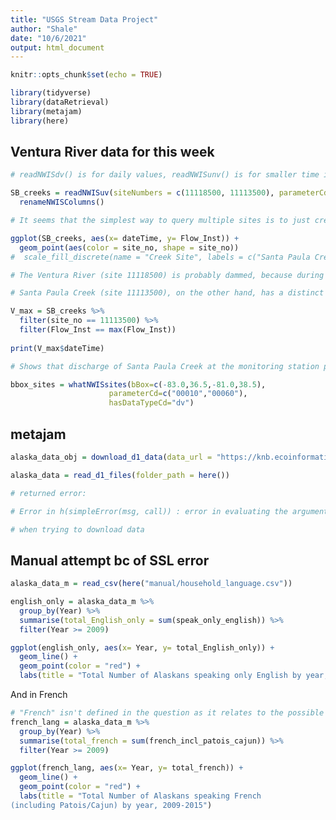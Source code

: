 ```yaml
---
title: "USGS Stream Data Project"
author: "Shale"
date: "10/6/2021"
output: html_document
---
```


```r
knitr::opts_chunk$set(echo = TRUE)

library(tidyverse)
library(dataRetrieval)
library(metajam)
library(here)
```

## Ventura River data for this week

```r
# readNWISdv() is for daily values, readNWISunv() is for smaller time intervals (15 min)

SB_creeks = readNWISuv(siteNumbers = c(11118500, 11113500), parameterCd = c("00060", "00065"), startDate = "2021-10-03", endDate = "2021-10-05", tz = "America/Los_Angeles") %>% 
  renameNWISColumns() 

# It seems that the simplest way to query multiple sites is to just create a vector of site ids to use as input to the `readNWISdv()` function.

ggplot(SB_creeks, aes(x= dateTime, y= Flow_Inst)) +
  geom_point(aes(color = site_no, shape = site_no))
#  scale_fill_discrete(name = "Creek Site", labels = c("Santa Paula Creek", "Ventura River"))

# The Ventura River (site 11118500) is probably dammed, because during the time of the storm (and expected flow surge) the flow plateaued at 1.08 cubic feet per second. Looking at longitudinal data for the same site shows this as a recurring ceiling, which hints at a restrictive feature such as a dam.

# Santa Paula Creek (site 11113500), on the other hand, has a distinct apex on Tuesday morning following the storm of Monday night. This is obvious visually on the graph, but can be pinpointed exactly with the code below.

V_max = SB_creeks %>% 
  filter(site_no == 11113500) %>% 
  filter(Flow_Inst == max(Flow_Inst))
  
print(V_max$dateTime)  

# Shows that discharge of Santa Paula Creek at the monitoring station peaked between 3:30AM and 4:15AM of October 5th.
```

```r
bbox_sites = whatNWISsites(bBox=c(-83.0,36.5,-81.0,38.5), 
                      parameterCd=c("00010","00060"),
                      hasDataTypeCd="dv")
```

## metajam

```r
alaska_data_obj = download_d1_data(data_url = "https://knb.ecoinformatics.org/knb/d1/mn/v2/object/urn%3Auuid%3A7fc6f6db-c5ea-426a-a743-1f2edafb43b8", path = here())

alaska_data = read_d1_files(folder_path = here())

# returned error:

# Error in h(simpleError(msg, call)) : error in evaluating the argument 'x' in selecting a method for function 'query': SSL certificate problem: certificate has expired

# when trying to download data
```
## Manual attempt bc of SSL error

```r
alaska_data_m = read_csv(here("manual/household_language.csv"))
```

```r
english_only = alaska_data_m %>% 
  group_by(Year) %>% 
  summarise(total_English_only = sum(speak_only_english)) %>% 
  filter(Year >= 2009)

ggplot(english_only, aes(x= Year, y= total_English_only)) +
  geom_line() +
  geom_point(color = "red") +
  labs(title = "Total Number of Alaskans speaking only English by year, 2009-2015")
```

And in French

```r
# "French" isn't defined in the question as it relates to the possible columns in the df, so I chose to use the `french_incl_patois_cajun` variable.
french_lang = alaska_data_m %>% 
  group_by(Year) %>% 
  summarise(total_french = sum(french_incl_patois_cajun)) %>% 
  filter(Year >= 2009)

ggplot(french_lang, aes(x= Year, y= total_french)) +
  geom_line() +
  geom_point(color = "red") +
  labs(title = "Total Number of Alaskans speaking French 
(including Patois/Cajun) by year, 2009-2015")
```

